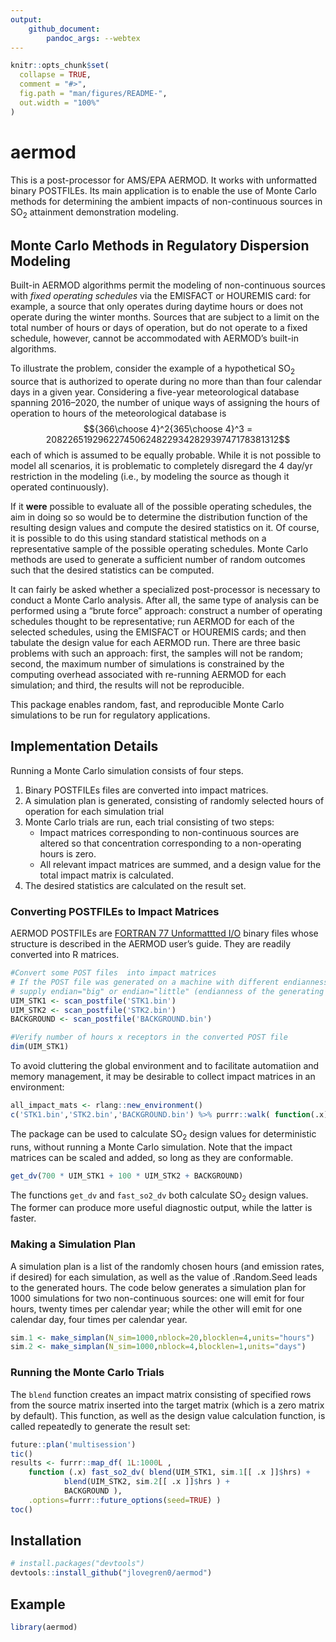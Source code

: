```yaml
---
output: 
    github_document:
        pandoc_args: --webtex
---
```


<!-- README.md is generated from README.Rmd. Please edit that file -->

```r
knitr::opts_chunk$set(
  collapse = TRUE,
  comment = "#>",
  fig.path = "man/figures/README-",
  out.width = "100%"
)
```

# aermod

<!-- badges: start -->
<!-- badges: end -->

This is a post-processor for AMS/EPA AERMOD.  It works with unformatted binary POSTFILEs. Its main application is to enable the use of Monte Carlo methods for determining the ambient impacts of non-continuous sources in SO~2~ attainment demonstration modeling.

## Monte Carlo Methods in Regulatory Dispersion Modeling

Built-in AERMOD algorithms permit the modeling of non-continuous sources with *fixed operating schedules* via the EMISFACT or HOUREMIS card: for example, a source that only operates during daytime hours or does not operate during the winter months. Sources that are subject to a limit on the total number of hours or days of operation, but do not operate to a fixed schedule, however, cannot be accommodated with AERMOD's built-in algorithms.

To illustrate the problem, consider the example of a hypothetical SO~2~ source that is authorized to operate during no more than than four calendar days in a given year. Considering a five-year meteorological database spanning 2016--2020, the number of unique ways of assigning the hours of operation to hours of the meteorological database is $${366\choose 4}^2{365\choose 4}^3 = 208226519296227450624822934282939747178381312$$ each of which is assumed to be equally probable. While it is not possible to model all scenarios, it is problematic to completely disregard the 4 day/yr restriction in the modeling (i.e., by modeling the source as though it operated continuously).

If it **were** possible to evaluate all of the possible operating schedules, the aim in doing so so would be to determine the distribution function of the resulting design values and compute the desired statistics on it. Of course, it is possible to do this using standard statistical methods on a representative sample of the possible operating schedules. Monte Carlo methods are used to generate a sufficient number of random outcomes such that the desired statistics can be computed. 

It can fairly be asked whether a specialized post-processor is necessary to conduct a Monte Carlo analysis. After all, the same type of analysis can be performed using a "brute force" approach: construct a number of operating schedules thought to be representative; run AERMOD for each of the selected schedules, using the EMISFACT or HOUREMIS cards; and then tabulate the design value for each AERMOD run. There are three basic problems with such an approach: first, the samples will not be random; second, the maximum number of simulations is constrained by the computing overhead associated with re-running AERMOD for each simulation; and third, the results will not be reproducible.

This package enables random, fast, and reproducible Monte Carlo simulations to be run for regulatory applications.

## Implementation Details

Running a Monte Carlo simulation consists of four steps. 

1. Binary POSTFILEs files are converted into impact matrices. 
2. A simulation plan is generated, consisting of randomly selected hours of operation for each simulation trial
3. Monte Carlo trials are run, each trial consisting of two steps:
    + Impact matrices corresponding to non-continuous sources are altered so that concentration corresponding to a non-operating hours is zero.
    + All relevant impact matrices are summed, and a design value for the total impact matrix is calculated.
4.  The desired statistics are calculated on the result set. 

### Converting POSTFILEs to Impact Matrices

AERMOD POSTFILEs are [FORTRAN 77 Unformattted I/O](https://docs.oracle.com/cd/E19957-01/805-4939/6j4m0vnc4/index.html) binary files whose structure is described in the AERMOD user's guide. They are readily converted into R matrices.

``` r
#Convert some POST files  into impact matrices
# If the POST file was generated on a machine with different endianness than your own,
# supply endian="big" or endian="little" (endianness of the generating machine)
UIM_STK1 <- scan_postfile('STK1.bin')
UIM_STK2 <- scan_postfile('STK2.bin')
BACKGROUND <- scan_postfile('BACKGROUND.bin')

#Verify number of hours x receptors in the converted POST file
dim(UIM_STK1)
```

To avoid cluttering the global environment and to facilitate automatiion and memory management, it may be desirable to collect impact matrices in an environment:

``` r
all_impact_mats <- rlang::new_environment()
c('STK1.bin','STK2.bin','BACKGROUND.bin') %>% purrr::walk( function(.x) all_impact_mats[[ .x ]] <- scan_postfile(.x) )
```

The package can be used to calculate SO~2~ design values for deterministic runs, without running a Monte Carlo simulation. Note that the impact matrices can be scaled and added, so long as they are conformable. 

``` r
get_dv(700 * UIM_STK1 + 100 * UIM_STK2 + BACKGROUND)
```

The functions `get_dv` and `fast_so2_dv` both calculate SO~2~ design values. The former can produce more useful diagnostic output, while the latter is faster.

### Making a Simulation Plan
A simulation plan is a list of the randomly chosen hours (and emission rates, if desired) for each simulation, as
well as the value of .Random.Seed leads to the generated hours. The code below generates a simulation plan
for 1000 simulations for two non-continuous sources: one will  emit for four hours, twenty times per calendar year;
while the other will emit for one calendar day, four times per calendar year.

``` r
sim.1 <- make_simplan(N_sim=1000,nblock=20,blocklen=4,units="hours")
sim.2 <- make_simplan(N_sim=1000,nblock=4,blocklen=1,units="days")
```

### Running the Monte Carlo Trials
The `blend` function creates an impact matrix consisting of specified rows from the source matrix
inserted into the target matrix (which is a zero matrix by default). This function, as well as the design
value calculation function, is called repeatedly to generate the result set:

``` r
future::plan('multisession')
tic()
results <- furrr::map_df( 1L:1000L , 
    function (.x) fast_so2_dv( blend(UIM_STK1, sim.1[[ .x ]]$hrs) + 
            blend(UIM_STK2, sim.2[[ .x ]]$hrs ) + 
            BACKGROUND ), 
    .options=furrr::future_options(seed=TRUE) )
toc()
```


## Installation

``` r
# install.packages("devtools")
devtools::install_github("jlovegren0/aermod")
```
## Example

```r
library(aermod)
```

